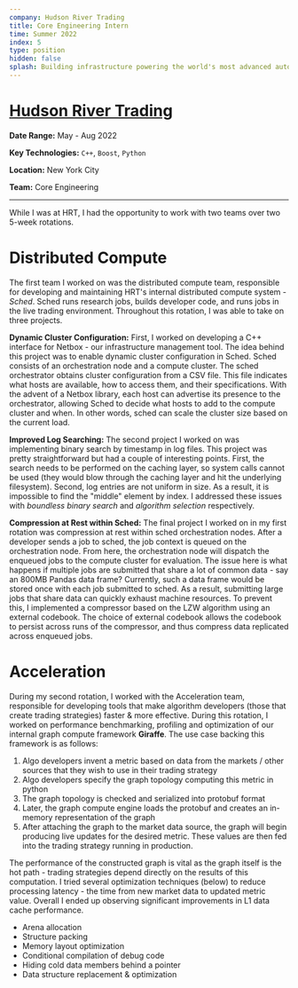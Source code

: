 ```yaml
---
company: Hudson River Trading
title: Core Engineering Intern
time: Summer 2022
index: 5
type: position
hidden: false
splash: Building infrastructure powering the world's most advanced automated trading system.
---
```


# [Hudson River Trading](https://www.hudsonrivertrading.com/)

**Date Range:** May - Aug 2022

**Key Technologies:** `C++`, `Boost`, `Python`

**Location:** New York City

**Team:** Core Engineering

---

While I was at HRT, I had the opportunity to work with two teams over two 5-week rotations.

# Distributed Compute

The first team I worked on was the distributed compute team, responsible for developing and maintaining HRT's internal distributed compute system - *Sched*. Sched runs research jobs, builds developer code, and runs jobs in the live trading environment. Throughout this rotation, I was able to take on three projects.

**Dynamic Cluster Configuration:** First, I worked on developing a C++ interface for Netbox - our infrastructure management tool. The idea behind this project was to enable dynamic cluster configuration in Sched. Sched consists of an orchestration node and a compute cluster. The sched orchestrator obtains cluster configuration from a CSV file. This file indicates what hosts are available, how to access them, and their specifications. With the advent of a Netbox library, each host can advertise its presence to the orchestrator, allowing Sched to decide what hosts to add to the compute cluster and when. In other words, sched can scale the cluster size based on the current load.

**Improved Log Searching:** The second project I worked on was implementing binary search by timestamp in log files. This project was pretty straightforward but had a couple of interesting points. First, the search needs to be performed on the caching layer, so system calls cannot be used (they would blow through the caching layer and hit the underlying filesystem). Second, log entries are not uniform in size. As a result, it is impossible to find the "middle" element by index. I addressed these issues with *boundless binary search* and *algorithm selection* respectively.

**Compression at Rest within Sched:** The final project I worked on in my first rotation was compression at rest within sched orchestration nodes. After a developer sends a job to sched, the job context is queued on the orchestration node. From here, the orchestration node will dispatch the enqueued jobs to the compute cluster for evaluation. The issue here is what happens if multiple jobs are submitted that share a lot of common data - say an 800MB Pandas data frame? Currently, such a  data frame would be stored once with each job submitted to sched. As a result, submitting large jobs that share data can quickly exhaust machine resources. To prevent this, I implemented a compressor based on the LZW algorithm using an external codebook. The choice of external codebook allows the codebook to persist across runs of the compressor, and thus compress data replicated across enqueued jobs.

# Acceleration

During my second rotation, I worked with the Acceleration team, responsible for developing tools that make algorithm developers (those that create trading strategies) faster & more effective. During this rotation, I worked on performance benchmarking, profiling and optimization of our internal graph compute framework **Giraffe**. The use case backing this framework is as follows:
1. Algo developers invent a metric based on data from the markets / other sources that they wish to use in their trading strategy
2. Algo developers specify the graph topology computing this metric in python
3. The graph topology is checked and serialized into protobuf format
4. Later, the graph compute engine loads the protobuf and creates an in-memory representation of the graph
5. After attaching the graph to the market data source, the graph will begin producing live updates for the desired metric. These values are then fed into the trading strategy running in production.

The performance of the constructed graph is vital as the graph itself is the hot path - trading strategies depend directly on the results of this computation. I tried several optimization techniques (below) to reduce processing latency - the time from new market data to updated metric value. Overall I ended up observing significant improvements in L1 data cache performance.
- Arena allocation
- Structure packing
- Memory layout optimization
- Conditional compilation of debug code
- Hiding cold data members behind a pointer
- Data structure replacement & optimization
